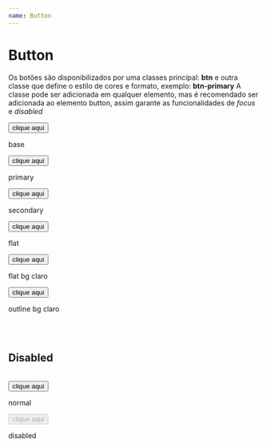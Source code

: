 ```yaml
---
name: Button
---
```



# Button

Os botões são disponibilizados por uma classes principal: **btn** e outra classe que define o estilo de cores e formato, exemplo: **btn-primary**
A classe pode ser adicionada em qualquer elemento, mas é recomendado ser adicionada ao elemento button, assim garante as funcionalidades de _focus_ e _disabled_

<Playground>
  <div className="tw-flex tw-gap-3">
    <div className="tw-flex tw-flex-col tw-items-center">
      <button className="tw-btn">clique aqui</button>
      <p className="tw-body1">base</p>
    </div>
    <div className="tw-flex tw-flex-col tw-items-center">
      <button className="tw-btn tw-btn-primary">clique aqui</button>
      <p className="tw-body1">primary</p>
    </div>
    <div className="tw-flex tw-flex-col tw-items-center">
      <button className="tw-btn tw-btn-secondary">clique aqui</button>
      <p className="tw-body1">secondary</p>
    </div>
    <div className="tw-flex tw-flex-col tw-items-center">
      <button className="tw-btn tw-btn-flat">clique aqui</button>
      <p className="tw-body1">flat</p>
    </div>
    <div className="tw-flex tw-flex-col tw-items-center tw-bg-white tw-p-1 tw-rounded">
      <button className="tw-btn tw-btn-flat">clique aqui</button>
      <p className="tw-body1 tw-text-black">flat bg claro</p>
    </div>
    <div className="tw-flex tw-flex-col tw-items-center tw-bg-white tw-p-1 tw-rounded">
      <button className="tw-btn tw-btn-outline">clique aqui</button>
      <p className="tw-body1 tw-text-black">outline bg claro</p>
    </div>
  </div>
</Playground>

<br />
<br />

## Disabled

<br />

<Playground>
  <div className="tw-flex tw-gap-3">
    <div className="tw-flex tw-flex-col tw-items-center">
      <button className="tw-btn tw-btn-primary">clique aqui</button>
      <p className="tw-body1">normal</p>
    </div>
    <div className="tw-flex tw-flex-col tw-items-center">
      <button className="tw-btn tw-btn-primary" disabled>
        clique aqui
      </button>
      <p className="tw-body1">disabled</p>
    </div>
  </div>
</Playground>
